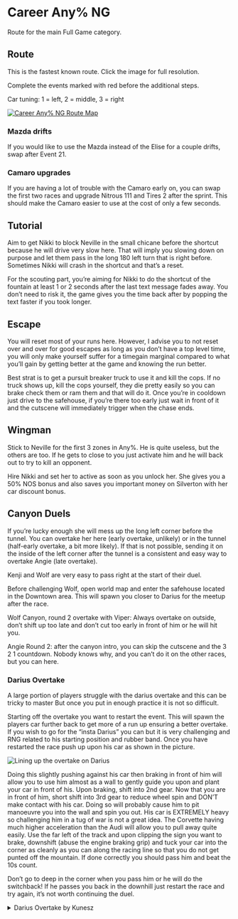 # Career Any% NG

Route for the main Full Game category.

## Route

This is the fastest known route. Click the image for full resolution.

Complete the events marked with red before the additional steps.

Car tuning: 1 = left, 2 = middle, 3 = right

[![Career Any% NG Route Map](./img/ng_route.webp)](./img/ng_route.jpg)

### Mazda drifts

If you would like to use the Mazda instead of the Elise for a couple drifts, swap after Event 21.

### Camaro upgrades

If you are having a lot of trouble with the Camaro early on, you can swap the first two races and upgrade Nitrous 111 and Tires 2 after the sprint. This should make the Camaro easier to use at the cost of only a few seconds.

## Tutorial

Aim to get Nikki to block Neville in the small chicane before the shortcut because he will drive very slow here. That will imply you slowing down on purpose and let them pass in the long 180 left turn that is right before. Sometimes Nikki will crash in the shortcut and that’s a reset.

For the scouting part, you’re aiming for Nikki to do the shortcut of the fountain at least 1 or 2 seconds after the last text message fades away. You don’t need to risk it, the game gives you the time back after by popping the text faster if you took longer.

## Escape

You will reset most of your runs here. However, I advise you to not reset over and over for good escapes as long as you don’t have a top level time, you will only make yourself suffer for a timegain marginal compared to what you’ll gain by getting better at the game and knowing the run better.

Best strat is to get a pursuit breaker truck to use it and kill the cops. If no truck shows up, kill the cops yourself, they die pretty easily so you can brake check them or ram them and that will do it. Once you’re in cooldown just drive to the safehouse, if you’re there too early just wait in front of it and the cutscene will immediately trigger when the chase ends.

## Wingman

Stick to Neville for the first 3 zones in Any%. He is quite useless, but the others are too. If he gets to close to you just activate him and he will back out to try to kill an opponent.

Hire Nikki and set her to active as soon as you unlock her. She gives you a 50% NOS bonus and also saves you important money on Silverton with her car discount bonus.

## Canyon Duels

If you’re lucky enough she will mess up the long left corner before the tunnel. You can overtake her here (early overtake, unlikely) or in the tunnel (half-early overtake, a bit more likely). If that is not possible, sending it on the inside of the left corner after the tunnel is a consistent and easy way to overtake Angie (late overtake).

Kenji and Wolf are very easy to pass right at the start of their duel.

Before challenging Wolf, open world map and enter the safehouse located in the Downtown area. This will spawn you closer to Darius for the meetup after the race.

Wolf Canyon, round 2 overtake with Viper: Always overtake on outside, don’t shift up too late and don’t cut too early in front of him or he will hit you.

Angie Round 2: after the canyon intro, you can skip the cutscene and the 3 2 1 countdown. Nobody knows why, and you can’t do it on the other races, but you can here.

### Darius Overtake

A large portion of players struggle with the darius overtake and this can be tricky to master But once you put in enough practice it is not so difficult.

Starting off the overtake you want to restart the event. This will spawn the players car further back to get more of a run up ensuring a better overtake. If you wish to go for the “insta Darius” you can but it is very challenging and RNG related to his starting position and rubber band. Once you have restarted the race push up upon his car as shown in the picture.

![Lining up the overtake on Darius](./img/darius_overtake.webp)

Doing this slightly pushing against his car then braking in front of him will allow you to use him almost as a wall to gently guide you upon and plant your car in front of his. Upon braking, shift into 2nd gear. Now that you are in front of him, short shift into 3rd gear to reduce wheel spin and DON’T make contact with his car. Doing so will probably cause him to pit manoeuvre you into the wall and spin you out. His car is EXTREMELY heavy so challenging him in a tug of war is not a great idea. The Corvette having much higher acceleration than the Audi will allow you to pull away quite easily. Use the far left of the track and upon clipping the sign you want to brake, downshift (abuse the engine braking grip) and tuck your car into the corner as cleanly as you can along the racing line so that you do not get punted off the mountain. If done correctly you should pass him and beat the 10s count.

Don’t go to deep in the corner when you pass him or he will do the switchback! If he passes you back in the downhill just restart the race and try again, it’s not worth continuing the duel.

<details>
<summary>Darius Overtake by Kunesz</summary>
<div class="container-169">
<iframe class="responsive-iframe" src="https://www.youtube.com/embed/utBl10-h1Lg?si=s8-rlpCzzU-XFCNE&amp;clip=UgkxukpciXFDdoWt_F0DmHAZqYjlKhJyMwos&amp;clipt=ENjgmwMY2N2cAw" title="YouTube video player" loading="lazy" frameBorder="0" allow="accelerometer; autoplay; clipboard-write; encrypted-media; gyroscope; picture-in-picture; web-share" referrerPolicy="strict-origin-when-cross-origin" allowFullScreen></iframe>
</div>
</details>
